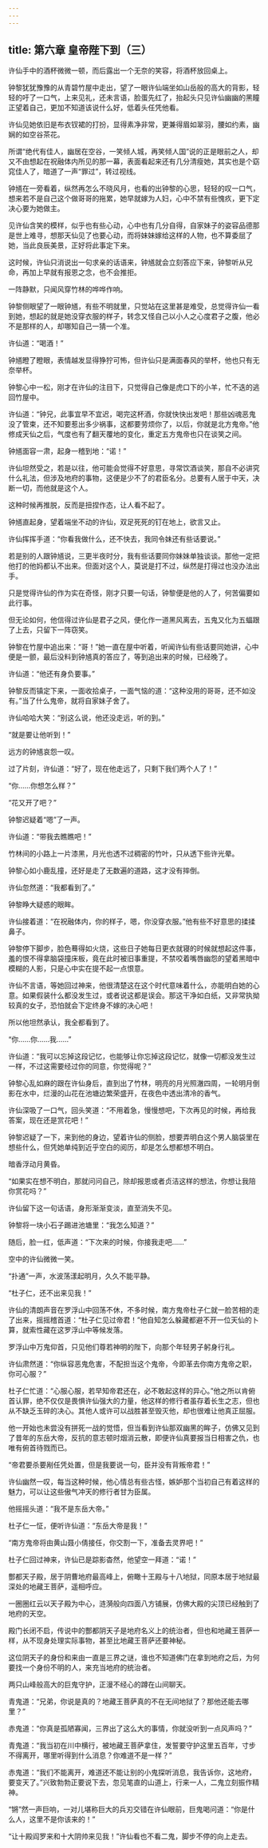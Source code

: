 ```yaml
---
---
---
```

title: 第六章 皇帝陛下到（三）
---




许仙手中的酒杯微微一顿，而后露出一个无奈的笑容，将酒杯放回桌上。

钟黎犹犹豫豫的从青碧竹屋中走出，望了一眼许仙端坐如山岳般的高大的背影，轻轻的吁了一口气，上来见礼，还未言语，脸蛋先红了，抬起头只见许仙幽幽的黑瞳正望着自己，更加不知道该说什么好，低着头任凭他看。

许仙见她依旧是布衣钗裙的打扮，显得素净非常，更兼得眉如翠羽，腰如约素，幽娴的如空谷茶花。

所谓“绝代有佳人，幽居在空谷，一笑倾人城，再笑倾人国”说的正是眼前之人，却又不由想起在祝融体内所见的那一幕，表面看起来还有几分清瘦她，其实也是个窈窕佳人了，暗道了一声“罪过”，转过视线。

钟馗在一旁看着，纵然再怎么不晓风月，也看的出钟黎的心思，轻轻的叹一口气，想来若不是自己这个做哥哥的拖累，她早就嫁为人妇，心中不禁有些愧疚，更下定决心要为她做主。

见许仙含笑的模样，似乎也有些心动，心中也有几分自得，自家妹子的姿容品德那是世上难寻，想那天仙见了也要心动，而将妹妹嫁给这样的人物，也不算委屈了她，当此良辰美景，正好将此事定下来。

这时候，许仙只消说出一句求亲的话语来，钟馗就会立刻答应下来，钟黎听从兄命，再加上早就有报恩之念，也不会推拒。

一阵静默，只闻风穿竹林的哗哗作响。

钟黎侧眼望了一眼钟馗，有些不明就里，只觉站在这里甚是难受，总觉得许仙一看到她，想起的就是她没穿衣服的样子，转念又怪自己以小人之心度君子之腹，他必不是那样的人，却哪知自己一猜一个准。

许仙道：“喝酒！”

钟馗瞪了瞪眼，表情越发显得狰狞可怖，但许仙只是满面春风的举杯，他也只有无奈举杯。

钟黎心中一松，刚才在许仙的注目下，只觉得自己像是虎口下的小羊，忙不迭的逃回竹屋中。

许仙道：“钟兄，此事宜早不宜迟，喝完这杯酒，你就快快出发吧！那些凶魂恶鬼没了管束，还不知要惹出多少祸事，这都要劳烦你了，以后，你就是北方鬼帝。”他修成天仙之后，气度也有了翻天覆地的变化，重定五方鬼帝也只在谈笑之间。

钟馗面容一肃，起身一稽到地：“诺！”

许仙坦然受之，若是以往，他可能会觉得不好意思，寻常饮酒谈笑，那自不必讲究什么礼法，但涉及地府的事物，这便是少不了的君臣名分。总要有人居于中天，决断一切，而他就是这个人。

这种时候再推脱，反而是扭捏作态，让人看不起了。

钟馗直起身，望着端坐不动的许仙，双足死死的钉在地上，欲言又止。

许仙挥挥手道：“你看我做什么，还不快去，我同令妹还有些话要说。”

若是别的人跟钟馗说，三更半夜时分，我有些话要同你妹妹单独谈谈。那他一定把他打的他妈都认不出来。但面对这个人，莫说是打不过，纵然是打得过也没办法出手。

只是觉得许仙的作为实在奇怪，刚才只要一句话，钟黎便是他的人了，何苦偏要如此行事。

但无论如何，他信得过许仙是君子之风，便化作一道黑风离去，五鬼又化为五蝠跟了上去，只留下一阵窃笑。

钟黎在竹屋中追出来：“哥！”她一直在屋中听着，听闻许仙有些话要同她讲，心中便是一颤，最后没料到钟馗真的答应了，等到追出来的时候，已经晚了。

许仙道：“他还有身负要事。”

钟黎反而镇定下来，一面收拾桌子，一面气恼的道：“这种没用的哥哥，还不如没有。”当了什么鬼帝，就将自家妹子舍了。

许仙哈哈大笑：“别这么说，他还没走远，听的到。”

“就是要让他听到！”

远方的钟馗哀怨一叹。

过了片刻，许仙道：“好了，现在他走远了，只剩下我们两个人了！”

“你……你想怎么样？”

“花又开了吧？”

钟黎迟疑着“嗯”了一声。

许仙道：“带我去瞧瞧吧！”

竹林间的小路上一片漆黑，月光也透不过稠密的竹叶，只从透下些许光晕。

钟黎心如小鹿乱撞，还好是走了无数遍的道路，这才没有摔倒。

许仙忽然道：“我都看到了。”

钟黎睁大疑惑的眼眸。

许仙接着道：“在祝融体内，你的样子，嗯，你没穿衣服。”他有些不好意思的揉揉鼻子。

钟黎停下脚步，脸色蓦得如火烧，这些日子她每日更衣就寝的时候就想起这件事，羞的恨不得拿脑袋撞床板，竟在此时被旧事重提，不禁咬着嘴唇幽怨的望着黑暗中模糊的人影，只是心中实在提不起一点恨意。

许仙不言语，等她回过神来，他很清楚这在这个时代意味着什么，亦能明白她的心意。如果假装什么都没发生过，或者说这都是误会。那这干净如白纸，又非常执拗较真的女子，恐怕就会下定终身不嫁的决心吧！

所以他坦然承认，我全都看到了。

“你……你……我……”

许仙道：“我可以忘掉这段记忆，也能够让你忘掉这段记忆，就像一切都没发生过一样，不过这需要经过你的同意，你觉得呢？”

钟黎心乱如麻的跟在许仙身后，直到出了竹林，明亮的月光照澈四周，一轮明月倒影在水中，烂漫的山花在池塘边繁荣盛开，在夜色中透出清冷的香气。

许仙深吸了一口气，回头笑道：“不用着急，慢慢想吧，下次再见的时候，再给我答案，现在还是赏花吧！”

钟黎迟疑了一下，来到他的身边，望着许仙的侧脸，想要弄明白这个男人脑袋里在想些什么，但凭她单纯到近乎空白的阅历，却是怎么想都想不明白。

暗香浮动月黄昏。

“如果实在想不明白，那就问问自己，除却报恩或者贞洁这样的想法，你想让我陪你赏花吗？”

许仙留下这一句话语，身形渐渐变淡，直至消失不见。

钟黎将一块小石子踢进池塘里：“我怎么知道？”

随后，脸一红，低声道：“下次来的时候，你接我走吧……”

空中的许仙微微一笑。

“扑通”一声，水波荡漾起明月，久久不能平静。

“杜子仁，还不出来见我！”

许仙的清朗声音在罗浮山中回荡不休，不多时候，南方鬼帝杜子仁就一脸苦相的走了出来，摇摇稽首道：“杜子仁见过帝君！”他自知怎么躲藏都避不开一位天仙的卜算，就索性藏在这罗浮山中等候发落。

罗浮山中万鬼仰首，只见他们尊若神明的陛下，向那个年轻男子躬身行礼。

许仙肃然道：“你纵容恶鬼危害，不配担当这个鬼帝，今即革去你南方鬼帝之职，你可心服？”

杜子仁忙道：“心服心服，若早知帝君还在，必不敢起这样的异心。”他之所以肯俯首认罪，绝不仅仅是畏惧许仙强大的力量，他这样的修行者虽存着长生之志，但也从不缺乏玉碎的决心。其他人或许可以战胜甚至毁灭他，却也很难让他真正屈服。

他一开始也未尝没有拼死一战的觉悟，但当看到许仙那双幽黑的眸子，仿佛又见到了昔年的东岳大帝，反抗的意志顿时烟消云散，即便许仙真要报当日相害之仇，也唯有俯首待戮而已。

“帝君要杀要剐任凭处置，但是我要说一句，臣并没有背叛帝君！”

许仙幽然一叹，每当这种时候，他心情总有些古怪，嫉妒那个当初自己有着这样的魅力，可以让这些傲气冲天的修行者甘为臣属。

他摇摇头道：“我不是东岳大帝。”

杜子仁一怔，便听许仙道：“东岳大帝是我！”

“南方鬼帝将由黄山聂小倩接任，你交割一下，准备去灵界吧！”

杜子仁回过神来，许仙已是踪影杳然，他望空一拜道：“诺！”

酆都天子殿，居于阴曹地府最高峰上，俯瞰十王殿与十八地狱，同原本居于地狱最深处的地藏王菩萨，遥相呼应。

一圈圈红云以天子殿为中心，涟漪般向四面八方铺展，仿佛大殿的尖顶已经触到了地府的天空。

殿门长闭不启，传说中的酆都阴天子是地府名义上的统治者，但也和地藏王菩萨一样，从不现身处理实际事物，甚至比地藏王菩萨还要神秘。

这位阴天子的身份和来由一直是三界之谜，谁也不知道佛门在拿到地府之后，为何要找一个身份不明的人，来充当地府的统治者。

两只山峰般高大的巨鬼守护，正漫不经心的蹲在山间聊天。

青鬼道：“兄弟，你说是真的？地藏王菩萨真的不在无间地狱了？那他还能去哪里？”

赤鬼道：“你真是孤陋寡闻，三界出了这么大的事情，你就没听到一点风声吗？”

青鬼道：“我当初在川中横行，被地藏王菩萨拿住，发誓要守护这里五百年，寸步不得离开，哪里听得到什么消息？你难道不是一样？”

赤鬼道：“我们不能离开，难道还不能让别的小鬼探听消息，我告诉你，这地府，要变天了。”兴致勃勃正要说下去，忽见笔直的山道上，行来一人，二鬼立刻振作精神。

“锵”然一声巨响，一对儿堪称巨大的兵刃交错在许仙眼前，巨鬼喝问道：“你是什么人，这里不是你该来的！”

“让十殿阎罗来和十大阴帅来见我！”许仙看也不看二鬼，脚步不停的向上走去。